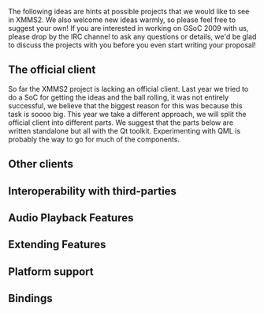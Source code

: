 The following ideas are hints at possible projects that we would like to see in XMMS2. We also welcome new ideas warmly, so please feel free to suggest your own! If you are interested in working on GSoC 2009 with us, please drop by the IRC channel to ask any questions or details, we'd be glad to discuss the projects with you before you even start writing your proposal!

{{SoCItem| title=Your idea here
|description=This is where you get the chance to implement that really cool music-player related idea that has been brewing in your mind. It may be some funny interface, a crazy effect, a revolutionary way to handle collections, or something different. Surprise us! We love new ideas!
|lang=Depends
|level=Depends
|mentor=Depends}}

== The official client == 
So far the XMMS2 project is lacking an official client. Last year we tried to do a SoC for getting the ideas and the ball rolling, it was not entirely successful, we believe that the biggest reason for this was because this task is soooo big. This year we take a different approach, we will split the official client into different parts. We suggest that the parts below are written standalone but all with the Qt toolkit. Experimenting with QML is probably the way to go for much of the components.

{{SoCItem| title=GUI: Collections browser| description=A awesome collections browser is needed for the official client. How should it look like? What would be the killer feature? iTunes like interface? We need bold imaginative ideas and mock-ups.| lang=C++/Qt/QML| level=Hard| mentor=N/A}}

{{SoCItem| title=GUI: Infrastructure| description=Create a awesome infrastructure for the new official client.| lang=C++/Qt/QML| level=Hard| mentor=N/A}}

== Other clients == 

{{SoCItem| title=Mobile client| description=Control XMMS2 from your iPhone, Android, Pre or MeeGo. Could be either a tightly integrated native client or a generic HTML5 client.| lang=Any| level=Medium| mentor=[[User:TobiasRundstrÃ¶m|Tobias RundstrÃ¶m]] for iPhone and/or MeeGo stuff.}}

{{SoCItem| title=Your cool experimental client| description=Go crazy, experimental clients for iPhone, Android, maemo or maybe a fullscreen karaoke client.| lang=Any| level=Medium| mentor=N/A}}

== Interoperability with third-parties ==

{{SoCItem| title=Rockbox sync| description=[http://www.rockbox.org Rockbox] is the super cool F/OSS firmware for your music player. It stores its metadata in
an ondisk format called TagCache. This project would be to split the TagCache code from Rockbox out into a library, and then write a service client that given the
mount point of a rockbox device and the name of a collection would merge that collection to the player. It should hopefully support updating the TagCache on the device, but that can also be done by having the device sync itself. It should also support removing all songs from an arbitrary collection from the device.| lang=C| level=Medium| mentor=N/A}}

{{SoCItem| title=MPD Bridge| description=An XMMS2 client that can act as an MPD server, thus allowing to control an XMMS2 server with MPD clients. There is [http://git.xmms.se/?p=mpd-bridge.git;a=summary one such attempt in Perl] by rafl and [http://www.freax.fr/photos/main.php?g2_itemId=847 another less advanced implementation in Python] by danderson, that can be used as reference (missing some parts of the MPD protocol). ''Not a proposed project anymore, blame danderson who's doing it on his spare time free of charge!''| lang=Any (Python would be a good choice)| level=Easy| mentor=N/A}}

{{SoCItem| title=Spotify xform| description=Stream and browse spotify songs (probably worth taking a look at [http://despotify.se/ Despotify]).| lang=C| level=Medium| mentor=N/A}}

== Audio Playback Features ==

{{SoCItem| title=Effect chain clean-up and crossfade plugin| description=One of the most requested features is a cross-fade plugin. Right now cross-fade is not possible since effects (and all xform elements) are re-created for each song. Also the interface for enable and manage effect xforms is very clumsy. This SoC task is divided in three tasks. 1) create persistent xforms 2) revisit the effect configuration and 3) create a crossfade plugin. This project could also investigate passing data in frequency domain in xform chain ([http://thread.gmane.org/gmane.comp.multimedia.xmms2.devel/1535/focus=1536 see this ml thread]). The following bugs are related: 908 820 2008. I think one of the great outcomes of this project would be that except cross-fade there should be a easier way to configure, enable and chain effects.| lang=C| level=Medium| mentor=N/A}}

{{SoCItem| title=Multiple channel support| description=New formats like AC3 and DTS supports multiple channels. XMMS2 is technically prepared for this but without any decent support in the output plugins. The task will be to get full multiple channel support in XMMS2 for the PulseAudio, alsa and oss output (bonus if CoreAudio also supports it!)| lang=C| level=Medium to Hard| mentor=N/A}}

== Extending Features ==

{{SoCItem| title=Social Networking| description=Social Networks are the new hype - can you think of innovative ways to bring a social side to XMMS2, either as a new layer or using existing services (Last.Fm, Songkick, Musicbrainz, Twitter, Flickr, Facebook, Freebase, etc). Share music, talk about music, recommend new artists, share tags and ratings, possibilities are endless!| lang=Any| level=Medium| mentor=N/A}}

{{SoCItem| title=Logtable| description=We miss the log table, let's bring it back, maybe as a service client.| lang=C| level=Medium| mentor=N/A}}

== Platform support ==

{{SoCItem| title=Mac OSX integration and distribution
|description=Mac OSX is a different kind of beast than most other unixes, this also means that it needs some extra integration. We are looking for a student that could help further the XMMS2 integration with MacOSX. Primarily it would be to modify waf to be able to build .app bundles with all dependencies in them so that XMMS2 could be distributed as a APP on a DMG. Optional goodies: xmmsclient framework to be used in XCode for developing Objective-C clients, integration with media buttons (play, next, etc), listening to signals when computer goes to sleep (to pause music), automatic import of the iTunes library and much much more.
|lang=Python/Objective-C/C
|level=Medium to Hard
|mentor=[[User:TobiasRundstrÃ¶m|Tobias RundstrÃ¶m]]}}

== Bindings ==

{{SoCItem| title=emacs Client library| description=Emacs supports everything, and is a magical land where things are still amazing and special. XMMS2 also fits some of that description, so clearly one should be able to control and program clients for xmms2 from emacs! This project would be to implement the client library in ELisp as well as a small client, or better still EMMS integration.| lang=elisp| level=Easy to Medium| mentor=N/A}}